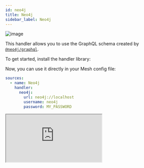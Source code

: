 ```yaml
---
id: neo4j
title: Neo4j
sidebar_label: Neo4j
---
```


![image](https://user-images.githubusercontent.com/20847995/79219440-f1605480-7e5a-11ea-980e-6ba54ee1450e.png)

This handler allows you to use the GraphQL schema created by [`@neo4j/graphql`](https://github.com/neo4j/graphql).

To get started, install the handler library:

<PackageInstall packages="@graphql-mesh/neo4j" />

Now, you can use it directly in your Mesh config file:

```yaml
sources:
  - name: Neo4j
    handler:
      neo4j:
        url: neo4j://localhost
        username: neo4j
        password: MY_PASSWORD
```

<iframe
  src="https://codesandbox.io/embed/github/Urigo/graphql-mesh/tree/master/examples/neo4j-example?fontsize=14&hidenavigation=1&theme=dark&module=%2F.meshrc.yml"
  style={{ width: '100%', height: '500px', border: '0', borderRadius: '4px', overflow: 'hidden' }}
  title="neo4j-example"
  allow="geolocation; microphone; camera; midi; vr; accelerometer; gyroscope; payment; ambient-light-sensor; encrypted-media; usb"
  sandbox="allow-modals allow-forms allow-popups allow-scripts allow-same-origin"
/>

<p>&nbsp;</p>

---

<p>&nbsp;</p>

## Config API Reference

{@import ../generated-markdown/Neo4jHandler.generated.md}
